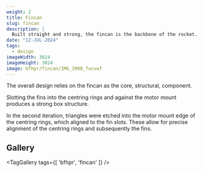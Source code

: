 ```yaml
---
weight: 2 
title: Fincan
slug: fincan
description: |
  Built straight and strong, the fincan is the backbone of the rocket.
date: "12-JUL-2024"
tags:
  - design
imageWidth: 3024
imageHeight: 3024
image: bfhpr/fincan/IMG_3908_fucvwf
---
```

The overall design relies on the fincan as the core, structural, component. 

Slotting the fins into the centring rings and against the motor mount produces a strong
box structure.

In the second iteration, triangles were etched into the motor mount edge of the centring rings, which aligned
to the fin slots. These allow for precise alignment of the centring rings and subsequently the fins.

<VideoPlayer
  src='BFHPR/fincan/anim-fincan_ydqrch'
  loop={false}
  autoplay={true}
  controls={false}
/>

## Gallery

<TagGallery
  tags={[
    'bfhpr', 'fincan'
  ]}
/>